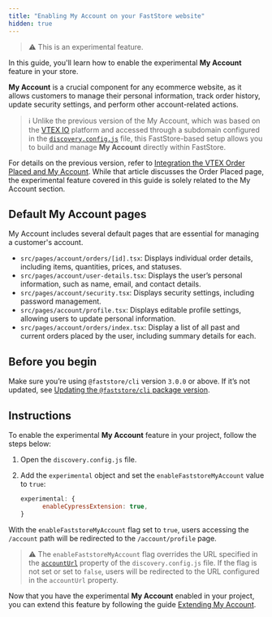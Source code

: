 ```yaml
---
title: "Enabling My Account on your FastStore website"
hidden: true
---
```


>⚠️ This is an experimental feature.

In this guide, you'll learn how to enable the experimental **My Account** feature in your store.

**My Account** is a crucial component for any ecommerce website, as it allows customers to manage their personal information, track order history, update security settings, and perform other account-related actions.

>ℹ️ Unlike the previous version of the My Account, which was based on the [VTEX IO](https://developers.vtex.com/docs/guides/vtex-io-documentation-what-is-vtex-io) platform and accessed through a subdomain configured in the [`discovery.config.js`](https://developers.vtex.com/docs/guides/faststore/project-structure-config-options) file, this FastStore-based setup allows you to build and manage **My Account** directly within FastStore. 

For details on the previous version, refer to [Integration the VTEX Order Placed and My Account](https://developers.vtex.com/docs/guides/faststore/go-live-4-integrating-the-vtex-order-placed-and-my-account). While that article discusses the Order Placed page, the experimental feature covered in this guide is solely related to the My Account section.

## Default My Account pages

My Account includes several default pages that are essential for managing a customer's account.

- `src/pages/account/orders/[id].tsx`: Displays individual order details, including items, quantities, prices, and statuses.
- `src/pages/account/user-details.tsx`: Displays the user’s personal information, such as name, email, and contact details.
- `src/pages/account/security.tsx`: Displays security settings, including password management.
- `src/pages/account/profile.tsx`: Displays editable profile settings, allowing users to update personal information.
- `src/pages/account/orders/index.tsx`: Display a list of all past and current orders placed by the user, including summary details for each.

## Before you begin

Make sure you’re using `@faststore/cli` version `3.0.0` or above.  If it’s not updated, see [Updating the `@faststore/cli` package version](https://developers.vtex.com/docs/guides/faststore/project-structure-updating-the-cli-package-version).

## Instructions

To enable the experimental **My Account** feature in your project, follow the steps below:

1. Open the `discovery.config.js` file.
2. Add the `experimental` object and set the `enableFaststoreMyAccount` value to `true`:

    ```js discovery.config.js mark=2
    experimental: {
          enableCypressExtension: true,
    }
    ```

With the `enableFaststoreMyAccount` flag set to `true`, users accessing the `/account` path will be redirected to the `/account/profile` page.

>⚠️ The `enableFaststoreMyAccount` flag overrides the URL specified in the [`accountUrl`](https://developers.vtex.com/docs/guides/faststore/project-structure-config-options#accounturl) property of the `discovery.config.js` file. If the flag is not set or set to `false`, users will be redirected to the URL configured in the `accountUrl` property.

Now that you have the experimental **My Account** enabled in your project, you can extend this feature by following the guide [Extending My Account](https://developers.vtex.com/docs/guides/faststore/my-account-extensions).
